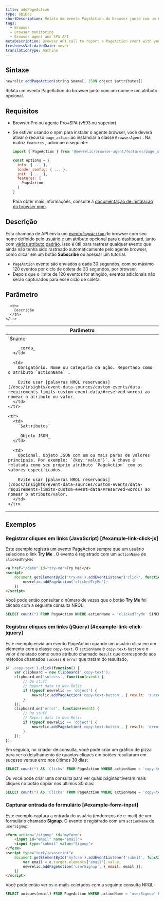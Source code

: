 ```yaml
---
title: addPageAction
type: apiDoc
shortDescription: Relata um evento PageAction do browser junto com um nome e um atributo opcional.
tags:
  - Browser
  - Browser monitoring
  - Browser agent and SPA API
metaDescription: Browser API call to report a PageAction event with your user-defined name and attributes to New Relic Dashboards.
freshnessValidatedDate: never
translationType: machine
---
```


## Sintaxe

```js
newrelic.addPageAction(string $name[, JSON object $attributes])
```

Relata um evento PageAction do browser junto com um nome e um atributo opcional.

## Requisitos

* Browser Pro ou agente Pro+SPA (v593 ou superior)

* Se estiver usando o npm para instalar o agente browser, você deverá ativar o recurso `page_action` ao instanciar a classe `BrowserAgent` . Na matriz `features` , adicione o seguinte:

  ```js
  import { PageAction } from '@newrelic/browser-agent/features/page_action';

  const options = {
    info: { ... },
    loader_config: { ... },
    init: { ... },
    features: [
      PageAction
    ]
  }
  ```

  Para obter mais informações, consulte a [documentação de instalação do browser npm](https://www.npmjs.com/package/@newrelic/browser-agent#new-relic-browser-agent).

## Descrição

Esta chamada de API envia um [evento`PageAction` ](/docs/insights/explore-data/custom-events/insert-browser-custom-events-attributes-insights-javascript-api)do browser com seu nome definido pelo usuário e um atributo opcional para [o dashboard](/docs/query-your-data/explore-query-data/dashboards/introduction-new-relic-one-dashboards), junto com [vários atributo padrão](/attribute-dictionary/?event=PageAction). Isso é útil para rastrear qualquer evento que ainda não tenha sido rastreado automaticamente pelo agente browser, como clicar em um botão <DoNotTranslate>**Subscribe**</DoNotTranslate> ou acessar um tutorial.

* `PageAction` evento são enviados a cada 30 segundos, com no máximo 120 eventos por ciclo de coleta de 30 segundos, por browser.
* Depois que o limite de 120 eventos for atingido, eventos adicionais não serão capturados para esse ciclo de coleta.

## Parâmetro

<table>
  <thead>
    <tr>
      <th width="25%">
        Parâmetro
      </th>

      <th>
        Descrição
      </th>
    </tr>
  </thead>

  <tbody>
    <tr>
      <td>
        `$name`

        _corda_
      </td>

      <td>
        Obrigatório. Nome ou categoria da ação. Reportado como o atributo `actionName` .

        Evite usar [palavras NRQL reservadas](/docs/insights/event-data-sources/custom-events/data-requirements-limits-custom-event-data/#reserved-words) ao nomear o atributo ou valor.
      </td>
    </tr>

    <tr>
      <td>
        `$attributes`

        _Objeto JSON_
      </td>

      <td>
        Opcional. Objeto JSON com um ou mais pares de valores principais. Por exemplo: `{key:"value"}`. A chave é relatada como seu próprio atributo `PageAction` com os valores especificados.

        Evite usar [palavras NRQL reservadas](/docs/insights/event-data-sources/custom-events/data-requirements-limits-custom-event-data/#reserved-words) ao nomear o atributo/valor.
      </td>
    </tr>
  </tbody>
</table>

## Exemplos

### Registrar cliques em links (JavaScript) [#example-link-click-js]

Este exemplo registra um evento PageAction sempre que um usuário seleciona o link <DoNotTranslate>**Try Me**</DoNotTranslate> . O evento é registrado com um `actionName` de `clickedTryMe`:

```html
<a href="/demo" id="try-me">Try Me!</a>
<script>
    document.getElementById('try-me').addEventListener('click', function(e) {
        newrelic.addPageAction('clickedTryMe');
    })
</script>
```

Você pode então consultar o número de vezes que o botão <DoNotTranslate>**Try Me**</DoNotTranslate> foi clicado com a seguinte consulta NRQL:

```sql
SELECT count(*) FROM PageAction WHERE actionName = 'clickedTryMe' SINCE 1 hour ago
```

### Registrar cliques em links (jQuery) [#example-link-click-jquery]

Este exemplo envia um evento PageAction quando um usuário clica em um elemento com a classe `copy-text`. O `actionName` é `copy-text-button` e o valor é relatado como outro atributo chamado `Result` que corresponde aos métodos chamados `success` e `error` que tratam do resultado.

```js
$('.copy-text').click(function() {
    var clipboard = new Clipboard('.copy-text');
    clipboard.on('success', function(event) {
        // Do stuff
        // Report data to New Relic
        if (typeof newrelic == 'object') {
            newrelic.addPageAction('copy-text-button', { result: 'success' });
        }
    });
    clipboard.on('error', function(event) {
        // Do stuff
        // Report data to New Relic
        if (typeof newrelic == 'object') {
            newrelic.addPageAction('copy-text-button', { result: 'error' });
        }
    });
});
```

Em seguida, no criador de consulta, você pode criar um gráfico de pizza para ver o detalhamento de quantos cliques em botões resultaram em sucesso versus erro nos últimos 30 dias:

```sql
SELECT count(*) AS 'Clicks' FROM PageAction WHERE actionName = 'copy-text-button' FACET result SINCE 30 days ago
```

Ou você pode criar uma consulta para ver quais páginas tiveram mais cliques no botão copiar nos últimos 30 dias:

```sql
SELECT count(*) AS 'Clicks' FROM PageAction WHERE actionName = 'copy-text-button' FACET currentUrl SINCE 30 days ago
```

### Capturar entrada do formulário [#example-form-input]

Este exemplo captura a entrada do usuário (endereços de e-mail) de um formulário chamado <DoNotTranslate>**Signup**</DoNotTranslate>. O evento é registrado com um `actionName` de `userSignup`:

```html
<form action="/signup" id="myform">
    <input id="email" name="email">
    <input type="submit" value="Signup">
</form>
<script type="text/javascript">
    document.getElementById('myform').addEventListener('submit', function(e) {
        var email = e.target.elements['email'].value;
        newrelic.addPageAction('userSignup', { email: email });
    })
</script>
```

Você pode então ver os e-mails coletados com a seguinte consulta NRQL:

```sql
SELECT uniques(email) FROM PageAction WHERE actionName = 'userSignup' SINCE 1 hour ago
```